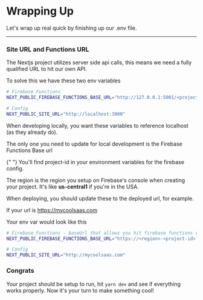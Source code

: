 
# Wrapping Up

Let's wrap up real quick by finishing up our .env file.

---

### **Site URL and Functions URL**

The Nextjs project utilizes server side api calls, this means we need a fully qualified URL to hit our own API.

To solve this we have these two env variables

```sh
# Firebase Functions
NEXT_PUBLIC_FIREBASE_FUNCTIONS_BASE_URL="http://127.0.0.1:5001/<project-id>/<region>"

# Config
NEXT_PUBLIC_SITE_URL="http://localhost:3000"
```

When developing locally, you want these variables to reference localhost (as they already do).

The only one you need to update for local development is the Firebase Functions Base url

<Callout emoji="📣">
  {" "}
  You'll find project-id in your environment variables for the firebase config.

The region is the region you setup on Firebase's console when creating your project. It's like **us-central1** if you're in the USA.

</Callout>

When deploying, you should update these to the deployed url, for example.

If your url is https://mycoolsaas.com

Your env var would look like this

```sh
# Firebase Functions - baseUrl that allows you hit firebase functions via HTTPS
NEXT_PUBLIC_FIREBASE_FUNCTIONS_BASE_URL="https://<region>-<project-id>.cloudfunctions.net"

# Config
NEXT_PUBLIC_SITE_URL="http://mycoolsaas.com"
```

### **Congrats**

Your project should be setup to run, hit `yarn dev` and see if everything works properly. Now it's your turn to make something cool!
